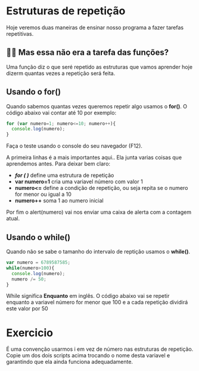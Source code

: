 Estruturas de repetição
=========================

Hoje veremos duas maneiras de ensinar nosso programa a fazer tarefas repetitivas.

👵🏻 Mas essa não era a tarefa das funções?
------------------------------------------

Uma função diz o que seré repetido as estruturas que vamos aprender hoje dizerm quantas vezes a repetição será feita.

Usando o for()
-----------------

Quando sabemos quantas vezes queremos repetir algo usamos o **for()**. O código abaixo vai contar até 10 por exemplo:

```javascript
for (var numero=1; numero<=10; numero++){
  console.log(numero);
}
```
Faça o teste usando o console do seu navegador (F12).

A primeira linhas é a mais importantes aqui.. Ela junta varias coisas que aprendemos antes. Para deixar bem claro:

* ***for (     )*** define uma estrutura de repetição
* **var numero=1** cria uma variavel número com valor 1
* **numero<=** define a condição de repetição, ou seja repita se o numero for menor ou igual a 10
* **numero++** soma 1 ao numero inicial

Por fim o alert(numero) vai nos enviar uma caixa de alerta com a contagem atual.

Usando o while()
------------------

Quando não se sabe o tamanho do intervalo de reptição usamos o **while()**. 

```javascript
var numero = 6789587585;
while(numero>100){
  console.log(numero);
  numero /= 50;
}
```

While significa **Enquanto** em inglês. O código abaixo vai se repetir enquanto a variavel número for menor que 100 e a cada repetição dividirá este valor por 50

Exercicio
===========

É uma convenção usarmos i em vez de número nas estruturas de repetição. Copie um dos dois scripts acima trocando o nome desta variavel e garantindo que ela ainda funciona adequadamente.

